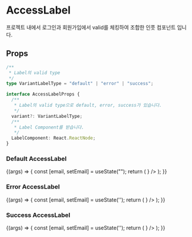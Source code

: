 
<Meta title="Primitive/AccessLabel" component={AccessLabel} />

# AccessLabel

프로젝트 내에서 로그인과 회원가입에서 valid를 체킹하여 조합한 인풋 컴포넌트 입니다.

## Props

```ts
/**
 * Label의 valid type
 */
type VariantLabelType = "default" | "error" | "success";

interface AccessLabelProps {
  /**
   * Label의 valid type으로 default, error, success가 있습니다.
   */
  variant?: VariantLabelType;
  /**
   * Label Component를 받습니다.
   */
  LabelComponent: React.ReactNode;
}
```

### Default AccessLabel

<Canvas soutceState="shown">
  <Story name="Default AccessLabel" args={{}}>
    {(args) => {
      const [email, setEmail] = useState("");
      return (
        <AccessLabel
          variant="default"
          LabelComponent={<Label id={email} name="email" />}
        />
      );
    }}
  </Story>
</Canvas>

<ArgsTable of={AccessLabel} />

### Error AccessLabel

<Canvas soutceState="shown">
  <Story name="Error AccessLabel" args={{}}>
    {(args) => {
      const [email, setEmail] = useState('');
      return (
         <AccessLabel
          variant="error"
          LabelComponent={<Label id={email} name="email" />}
        />
      );
    }}

  </Story>
</Canvas>

### Success AccessLabel

<Canvas soutceState="shown">
  <Story name="Success AccessLabel" args={{}}>
    {(args) => {
      const [email, setEmail] = useState('');
      return (
        <AccessLabel
          variant="success"
          LabelComponent={<Label id={email} name="email"  />}
        />
      );
    }}

  </Story>
</Canvas>

